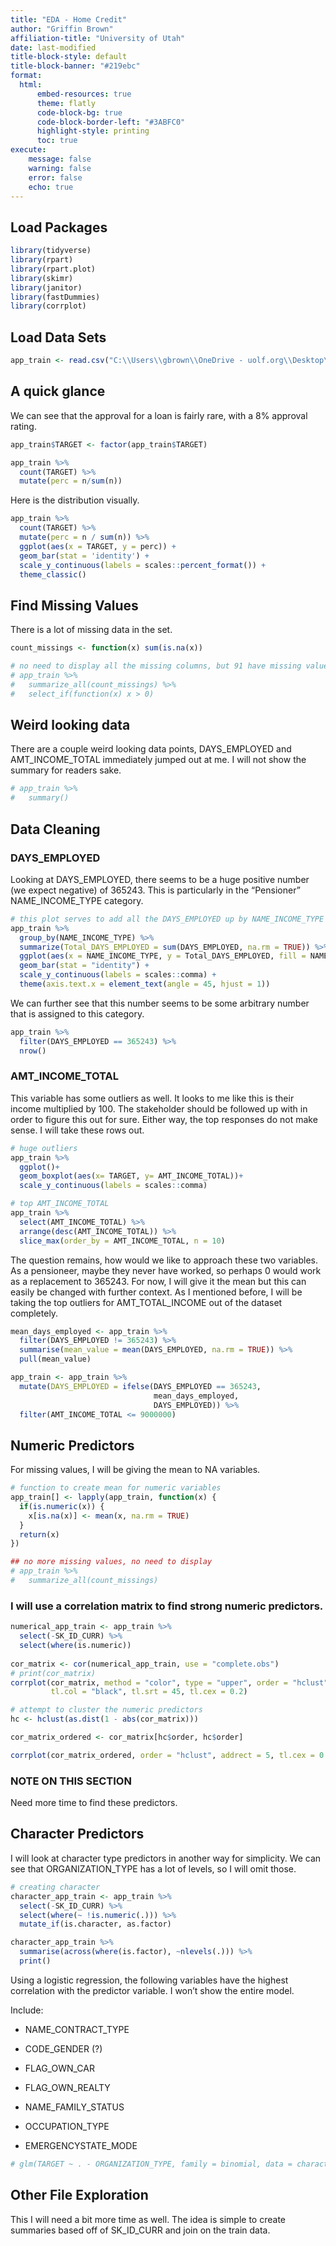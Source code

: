 ```yaml
---
title: "EDA - Home Credit"
author: "Griffin Brown"
affiliation-title: "University of Utah"
date: last-modified
title-block-style: default
title-block-banner: "#219ebc"
format: 
  html:
      embed-resources: true
      theme: flatly
      code-block-bg: true
      code-block-border-left: "#3ABFC0"
      highlight-style: printing
      toc: true
execute:
    message: false
    warning: false
    error: false
    echo: true
---
```


## Load Packages

```r
library(tidyverse)
library(rpart)
library(rpart.plot)
library(skimr)
library(janitor)
library(fastDummies)
library(corrplot)
```

## Load Data Sets

```r

app_train <- read.csv("C:\\Users\\gbrown\\OneDrive - uolf.org\\Desktop\\Masters\\IS 6812-001 Seminar 2\\home_credit\\application_train.csv")

```

## A quick glance

We can see that the approval for a loan is fairly rare, with a 8% approval rating.

```r
app_train$TARGET <- factor(app_train$TARGET)

app_train %>% 
  count(TARGET) %>% 
  mutate(perc = n/sum(n))
```

Here is the distribution visually.

```r
app_train %>% 
  count(TARGET) %>% 
  mutate(perc = n / sum(n)) %>% 
  ggplot(aes(x = TARGET, y = perc)) +
  geom_bar(stat = 'identity') +
  scale_y_continuous(labels = scales::percent_format()) +
  theme_classic()
```

## Find Missing Values

There is a lot of missing data in the set.

```r

count_missings <- function(x) sum(is.na(x))

# no need to display all the missing columns, but 91 have missing values.
# app_train %>% 
#   summarize_all(count_missings) %>% 
#   select_if(function(x) x > 0)

```

## Weird looking data

There are a couple weird looking data points, DAYS_EMPLOYED and AMT_INCOME_TOTAL immediately jumped out at me. I will not show the summary for readers sake.

```r
# app_train %>% 
#   summary()
```

## Data Cleaning

### DAYS_EMPLOYED

Looking at DAYS_EMPLOYED, there seems to be a huge positive number (we expect negative) of 365243. This is particularly in the "Pensioner" NAME_INCOME_TYPE category.

```r
# this plot serves to add all the DAYS_EMPLOYED up by NAME_INCOME_TYPE
app_train %>% 
  group_by(NAME_INCOME_TYPE) %>%
  summarize(Total_DAYS_EMPLOYED = sum(DAYS_EMPLOYED, na.rm = TRUE)) %>% 
  ggplot(aes(x = NAME_INCOME_TYPE, y = Total_DAYS_EMPLOYED, fill = NAME_INCOME_TYPE)) +
  geom_bar(stat = "identity") +
  scale_y_continuous(labels = scales::comma) +
  theme(axis.text.x = element_text(angle = 45, hjust = 1))
```

We can further see that this number seems to be some arbitrary number that is assigned to this category.

```r
app_train %>% 
  filter(DAYS_EMPLOYED == 365243) %>% 
  nrow()
```

### AMT_INCOME_TOTAL

This variable has some outliers as well. It looks to me like this is their income multiplied by 100. The stakeholder should be followed up with in order to figure this out for sure. Either way, the top responses do not make sense. I will take these rows out.

```r

# huge outliers
app_train %>% 
  ggplot()+
  geom_boxplot(aes(x= TARGET, y= AMT_INCOME_TOTAL))+
  scale_y_continuous(labels = scales::comma)

# top AMT_INCOME_TOTAL
app_train %>% 
  select(AMT_INCOME_TOTAL) %>% 
  arrange(desc(AMT_INCOME_TOTAL)) %>% 
  slice_max(order_by = AMT_INCOME_TOTAL, n = 10)
```

The question remains, how would we like to approach these two variables. As a pensioneer, maybe they never have worked, so perhaps 0 would work as a replacement to 365243. For now, I will give it the mean but this can easily be changed with further context. As I mentioned before, I will be taking the top outliers for AMT_TOTAL_INCOME out of the dataset completely.

```r
mean_days_employed <- app_train %>% 
  filter(DAYS_EMPLOYED != 365243) %>% 
  summarise(mean_value = mean(DAYS_EMPLOYED, na.rm = TRUE)) %>% 
  pull(mean_value)

app_train <- app_train %>% 
  mutate(DAYS_EMPLOYED = ifelse(DAYS_EMPLOYED == 365243,
                                mean_days_employed,
                                DAYS_EMPLOYED)) %>% 
  filter(AMT_INCOME_TOTAL <= 9000000)
```

## Numeric Predictors

For missing values, I will be giving the mean to NA variables.

```r

# function to create mean for numeric variables
app_train[] <- lapply(app_train, function(x) {
  if(is.numeric(x)) {
    x[is.na(x)] <- mean(x, na.rm = TRUE)
  }
  return(x)
})

## no more missing values, no need to display
# app_train %>%
#   summarize_all(count_missings)
```

### I will use a correlation matrix to find strong numeric predictors.

```r
numerical_app_train <- app_train %>% 
  select(-SK_ID_CURR) %>%
  select(where(is.numeric))
  
cor_matrix <- cor(numerical_app_train, use = "complete.obs")
# print(cor_matrix)
corrplot(cor_matrix, method = "color", type = "upper", order = "hclust",
         tl.col = "black", tl.srt = 45, tl.cex = 0.2)

```

```r
# attempt to cluster the numeric predictors
hc <- hclust(as.dist(1 - abs(cor_matrix)))

cor_matrix_ordered <- cor_matrix[hc$order, hc$order]

corrplot(cor_matrix_ordered, order = "hclust", addrect = 5, tl.cex = 0.2) # Adds rectangles to identify clusters

```
### NOTE ON THIS SECTION
Need more time to find these predictors.


## Character Predictors

I will look at character type predictors in another way for simplicity. We can see that ORGANIZATION_TYPE has a lot of levels, so I will omit those.

```r
# creating character 
character_app_train <- app_train %>%
  select(-SK_ID_CURR) %>%
  select(where(~ !is.numeric(.))) %>%
  mutate_if(is.character, as.factor)

character_app_train %>%
  summarise(across(where(is.factor), ~nlevels(.))) %>%
  print()
```

Using a logistic regression, the following variables have the highest correlation with the predictor variable. I won't show the entire model.

Include:

-   NAME_CONTRACT_TYPE

-   CODE_GENDER (?)

-   FLAG_OWN_CAR

-   FLAG_OWN_REALTY

-   NAME_FAMILY_STATUS

-   OCCUPATION_TYPE

-   EMERGENCYSTATE_MODE

```r
# glm(TARGET ~ . - ORGANIZATION_TYPE, family = binomial, data = character_app_train) %>% summary()

```

## Other File Exploration
This I will need a bit more time as well. The idea is simple to create summaries based off of SK_ID_CURR and join on the train data.
